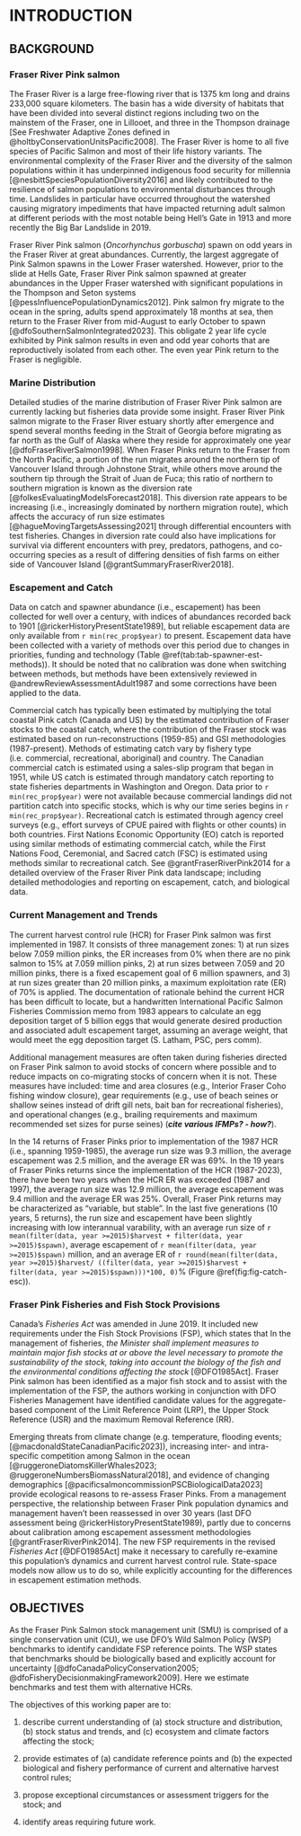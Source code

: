 # INTRODUCTION 

## BACKGROUND  

### Fraser River Pink salmon  

The Fraser River is a large free-flowing river that is 1375 km long and drains 233,000 square kilometers. 
The basin has a wide diversity of habitats that have been divided into several distinct regions including two on the mainstem of the Fraser, one in Lillooet, and three in the Thompson drainage [See Freshwater Adaptive Zones defined in @holtbyConservationUnitsPacific2008]. 
The Fraser River is home to all five species of Pacific Salmon and most of their life history variants. The environmental complexity of the Fraser River and the diversity of the salmon populations within it has underpinned indigenous food security for millennia [@nesbittSpeciesPopulationDiversity2016] and likely contributed to the resilience of salmon populations to environmental disturbances through time. Landslides in particular have occurred throughout the watershed causing migratory impediments that have impacted returning adult salmon at different periods with the most notable being Hell’s Gate in 1913 and more recently the Big Bar Landslide in 2019. 


Fraser River Pink salmon (*Oncorhynchus gorbuscha*) spawn on odd years in the Fraser River at great abundances. 
Currently, the largest aggregate of Pink Salmon spawns in the Lower Fraser watershed.
However, prior to the slide at Hells Gate, Fraser River Pink salmon spawned at greater abundances in the Upper Fraser watershed with significant populations in the Thompson and Seton systems [@pessInfluencePopulationDynamics2012]. 
Pink salmon fry migrate to the ocean in the spring, adults spend approximately 18 months at sea, then return to the Fraser River from mid-August to early October to spawn [@dfoSouthernSalmonIntegrated2023]. 
This obligate 2 year life cycle exhibited by Pink salmon results in even and odd year cohorts that are reproductively isolated from each other. The even year Pink return to the Fraser is negligible.    


### Marine Distribution  

Detailed studies of the marine distribution of Fraser River Pink salmon are currently lacking but fisheries data provide some insight. 
Fraser River Pink salmon migrate to the Fraser River estuary shortly after emergence and spend several months feeding in the Strait of Georgia before migrating as far north as the Gulf of Alaska where they reside for approximately one year [@dfoFraserRiverSalmon1998]. 
When Fraser Pinks return to the Fraser from the North Pacific, a portion of the run migrates around the northern tip of Vancouver Island through Johnstone Strait, while others move around the southern tip through the Strait of Juan de Fuca; this ratio of northern to southern migration is known as the diversion rate [@folkesEvaluatingModelsForecast2018]. 
This diversion rate appears to be increasing (i.e., increasingly dominated by northern migration route), which affects the accuracy of run size estimates [@hagueMovingTargetsAssessing2021] through differential encounters with test fisheries. 
Changes in diversion rate could also have implications for survival via different encounters with prey, predators, pathogens, and co-occurring species as a result of differing densities of fish farms on either side of Vancouver Island [@grantSummaryFraserRiver2018]. 


### Escapement and Catch  

Data on catch and spawner abundance (i.e., escapement) has been collected for well over a century, with indices of abundances recorded back to 1901 [@rickerHistoryPresentState1989], but reliable escapement data are only available from `r min(rec_prop$year)` to present. 
Escapement data have been collected with a variety of methods over this period due to changes in priorities, funding and technology (Table \@ref(tab:tab-spawner-est-methods)). 
It should be noted that no calibration was done when switching between methods, but methods have been extensively reviewed in @andrewReviewAssessmentAdult1987 and some corrections have been applied to the data.  

Commercial catch has typically been estimated by multiplying the total coastal Pink catch (Canada and US) by the estimated contribution of Fraser stocks to the coastal catch, where the contribution of the Fraser stock was estimated based on run-reconstructions (1959-85) and GSI methodologies (1987-present). 
Methods of estimating catch vary by fishery type (i.e. commercial, recreational, aboriginal) and country.
The Canadian commercial catch is estimated using a sales-slip program that began in 1951, while US catch is estimated through mandatory catch reporting to state fisheries departments in Washington and Oregon.
Data prior to `r min(rec_prop$year)` were not available because commercial landings did not partition catch into specific stocks, which is why our time series begins in `r min(rec_prop$year)`.
Recreational catch is estimated through agency creel surveys (e.g., effort surveys of CPUE paired with flights or other counts) in both countries. 
First Nations Economic Opportunity (EO) catch is reported using similar methods of estimating commercial catch, while the First Nations Food, Ceremonial, and Sacred catch (FSC) is estimated using methods similar to recreational catch. 
See @grantFraserRiverPink2014 for a detailed overview of the Fraser River Pink data landscape; including detailed methodologies and reporting on escapement, catch, and biological data.  

### Current Management and Trends  

The current harvest control rule (HCR) for Fraser Pink salmon was first implemented in 1987. 
It consists of three management zones: 1) at run sizes below 7.059 million pinks, the ER increases from 0% when there are no pink salmon to 15% at 7.059 million pinks, 2) at run sizes between 7.059 and 20 million pinks, there is a fixed escapement goal of 6 million spawners, and 3) at run sizes greater than 20 million pinks, a maximum exploitation rate (ER) of 70% is applied. 
The documentation of rationale behind the current HCR has been difficult to locate, but a handwritten International Pacific Salmon Fisheries Commission memo from 1983 appears to calculate an egg deposition target of 5 billion eggs that would generate desired production and associated adult escapement target, assuming an average weight, that would meet the egg deposition target (S. Latham, PSC, pers comm).  

Additional management measures are often taken during fisheries directed on Fraser Pink salmon to avoid stocks of concern where possible and to reduce impacts on co-migrating stocks of concern when it is not.
These measures have included: time and area closures (e.g., Interior Fraser Coho fishing window closure), gear requirements (e.g., use of beach seines or shallow seines instead of drift gill nets, bait ban for recreational fisheries), and operational changes (e.g., brailing requirements and maximum recommended set sizes for purse seines) (***cite various IFMPs? - how?***). 

In the 14 returns of Fraser Pinks prior to implementation of the 1987 HCR (i.e., spanning 1959-1985), the average run size was 9.3 million, the average escapement was 2.5 million, and the average ER was 69%. 
In the 19 years of Fraser Pinks returns since the implementation of the HCR (1987-2023), there have been two years when the HCR ER was exceeded (1987 and 1997), the average run size was 12.9 million, the average escapement was 9.4 million and the average ER was 25%. 
Overall, Fraser Pink returns may be characterized as “variable, but stable”. 
In the last five generations (10 years, 5 returns), the run size and escapement have been slightly increasing with low interannual varability, with an average run size of `r mean(filter(data, year >=2015)$harvest + filter(data, year >=2015)$spawn)`, average escapement of `r mean(filter(data, year >=2015)$spawn)` million, and an average ER of `r round(mean(filter(data, year >=2015)$harvest/ ((filter(data, year >=2015)$harvest + filter(data, year >=2015)$spawn)))*100, 0)`% (Figure \@ref(fig:fig-catch-esc)).  

### Fraser Pink Fisheries and Fish Stock Provisions  

Canada’s *Fisheries Act* was amended in June 2019. 
It included new requirements under the  Fish Stock Provisions (FSP), which states that In the management of fisheries, *the Minister shall implement measures to maintain major fish stocks at or above the level necessary to promote the sustainability of the stock, taking into account the biology of the fish and the environmental conditions affecting the stock* [@DFO1985Act]. 
Fraser Pink salmon has been identified as a major fish stock and to assist with the implementation of the FSP, the authors working in conjunction with DFO Fisheries Management have identified candidate values for the aggregate-based component of the Limit Reference Point (LRP), the Upper Stock Reference (USR) and the maximum Removal Reference (RR). 

Emerging threats from climate change (e.g. temperature, flooding events; [@macdonaldStateCanadianPacific2023]), increasing inter- and intra-specific competition among Salmon in the ocean [@ruggeroneDiatomsKillerWhales2023; @ruggeroneNumbersBiomassNatural2018], and evidence of changing demographics [@pacificsalmoncommissionPSCBiologicalData2023] provide ecological reasons to re-assess Fraser Pinks. 
From a management perspective, the relationship between Fraser Pink population dynamics and management haven't been reassessed  in over 30 years (last DFO assessment being @rickerHistoryPresentState1989), partly due to concerns about calibration among escapement assessment methodologies [@grantFraserRiverPink2014]. 
The new FSP requirements in the revised *Fisheries Act* [@DFO1985Act] make it necessary to carefully re-examine this population's dynamics and current harvest control rule. 
State-space models now allow us to do so, while explicitly accounting for the differences in escapement estimation methods.  


## OBJECTIVES  

As the Fraser Pink Salmon stock management unit (SMU) is comprised of a single conservation unit (CU), we use DFO’s Wild Salmon Policy (WSP) benchmarks to identify candidate FSP reference points. 
The WSP states that benchmarks should be biologically based and explicitly account for uncertainty [@dfoCanadaPolicyConservation2005; @dfoFisheryDecisionmakingFramework2009]. 
Here we estimate benchmarks and test them with alternative HCRs.  

The objectives of this working paper are to:  

1. describe current understanding of (a) stock structure and distribution, (b) stock status and trends, and (c) ecosystem and climate factors affecting the stock;   

2. provide estimates of (a) candidate reference points and (b) the expected biological and fishery performance of current and alternative harvest control rules;   

3. propose exceptional circumstances or assessment triggers for the stock; and   

4. identify areas requiring future work.   
